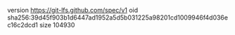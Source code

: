version https://git-lfs.github.com/spec/v1
oid sha256:39d45f903b1d6447ad1952a5d5b031225a98201cd1009946f4d036ec16c2dcd1
size 104930
